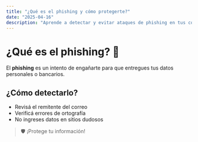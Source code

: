 ```yaml
---
title: "¿Qué es el phishing y cómo protegerte?"
date: "2025-04-16"
description: "Aprende a detectar y evitar ataques de phishing en tus correos, redes y WhatsApp."
---
```


# ¿Qué es el phishing? 🎣

El **phishing** es un intento de engañarte para que entregues tus datos personales o bancarios.

<Alerta mensaje="Nunca hagas clic en enlaces sospechosos, incluso si parecen legítimos." />

## ¿Cómo detectarlo?

- Revisá el remitente del correo
- Verificá errores de ortografía
- No ingreses datos en sitios dudosos

> 🛡️ ¡Protege tu información!
